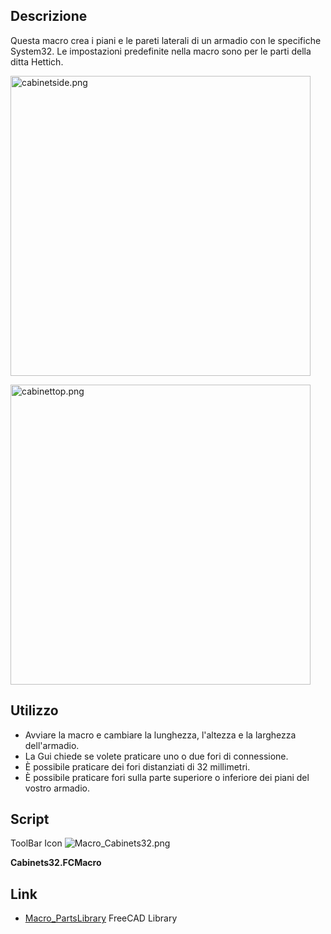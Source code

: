 <languages/>

{{Macro/it
|Name=Cabinets32
|Icon=Macro_Cabinets32.png
|Description=Foratura per armadi System32.
|Author=Berner
|Version=1.0
|Date=2015-01-22
|FCVersion=All
|Download=[https://wiki.freecad.org/images/6/64/Macro_Cabinets32.png ToolBar Icon]
}}

<span id="Description"></span>
==Descrizione==

Questa macro crea i piani e le pareti laterali di un armadio con le specifiche System32.
Le impostazioni predefinite nella macro sono per le parti della ditta Hettich.

[[File:cabinetside.png|480px]]
{{Caption|Lato dell'armadio}}

[[File:cabinettop.png|480px]]
{{Caption|Parte superiore dell'armadio}}

<span id="Usage"></span>
==Utilizzo==

*Avviare la macro e cambiare la lunghezza, l'altezza e la larghezza dell'armadio.
*La Gui chiede se volete praticare uno o due fori di connessione.
*È possibile praticare dei fori distanziati di 32 millimetri.
*È possibile praticare fori sulla parte superiore o inferiore dei piani del vostro armadio.

==Script==

ToolBar Icon [[Image:Macro_Cabinets32.png]]

'''Cabinets32.FCMacro'''

{{MacroCode|code=
<nowiki>
#!/usr/bin/env python
# -*- coding: utf-8 -*-
# ***************************************************************************
# *                                                                         *
# *   Copyright (c) 2015 Bruno Bueckmann reset12 at gmx.de                  *
# *                      http://home.bb-24.net                              *
# *   This program is free software; you can redistribute it and/or modify  *
# *   it under the terms of the GNU Lesser General Public License (LGPL)    *
# *   as published by the Free Software Foundation; either version 2 of     *
# *   the License, or (at your option) any later version.                   *
# *   for detail see the LICENCE text file.                                 *
# *                                                                         *
# *   This program is distributed in the hope that it will be useful,       *
# *   but WITHOUT ANY WARRANTY; without even the implied warranty of        *
# *   MERCHANTABILITY or FITNESS FOR A PARTICULAR PURPOSE.  See the         *
# *   GNU Library General Public License for more details.                  *
# *                                                                         *
# *   You should have received a copy of the GNU Library General Public     *
# *   License along with this program; if not, write to the Free Software   *
# *   Foundation, Inc., 59 Temple Place, Suite 330, Boston, MA  02111-1307  *
# *   USA                                                                   *
# *                                                                         *
# ***************************************************************************


# Macro Begin: cabinets32.FCMacro ++++++++++++++++++++++++++++++++++++++++++++++
# This Macro generates holes and a groove for the side Base cabinet
# Top and Bottom Wall are OUTSIDE the side base
# like :
# -------
# |     |
# |     |
# -------

from __future__ import division

import FreeCAD as App
import FreeCADGui as Gui
from PySide import QtGui

# GUI
debug = False  # debugging on
guiok = True  # flag for abort input

width, ok = QtGui.QInputDialog.getDouble(
    QtGui.QWidget(), 'Thickness', 'Thickness of cabinet-side', 19, 0, 50, 2)
if ok:
    length, ok = QtGui.QInputDialog.getDouble(
        QtGui.QWidget(), 'Depth', 'Depth of cabinet-side', 600, 0, 2000, 2)
else:
    guiok = False

if ok and guiok:
    height, ok = QtGui.QInputDialog.getDouble(
        QtGui.QWidget(), 'Height', 'Height of cabinet-side', 2000, 0, 3000, 2)
else:
    guiok = False

if ok and guiok:
    bradius, ok = QtGui.QInputDialog.getDouble(
        QtGui.QWidget(), 'Bradius', 'Radius of drill holes in cabinet-side',
        2.5, 0, 50, 2)
else:
    guiok = False

if ok:
    bdeep, ok = QtGui.QInputDialog.getDouble(
        QtGui.QWidget(), 'Bdeep', 'Depth of drill holes in cabinet-side',
        12, 0, 50, 2)
else:
    guiok = False

if ok:
    fdist, ok = QtGui.QInputDialog.getDouble(
        QtGui.QWidget(), 'Fdist', 'Distance to Front of cabinet-side',
        37, 0, 50, 2)
else:
    guiok = False

if ok:
    hole1, ok = QtGui.QInputDialog.getDouble(
        QtGui.QWidget(), 'Hole1',
        'Distance first hole from top or bottom of cabinet-side', 10, 0, 50, 2)
else:
    guiok = False

if ok:
    holedistance, ok = QtGui.QInputDialog.getDouble(
        QtGui.QWidget(), 'Holedistance',
        'Distance from hole to hole (System 32)', 32, 1, 50, 2)
else:
    guiok = False

if ok:
    groovethickness, ok = QtGui.QInputDialog.getDouble(
        QtGui.QWidget(), 'Groovethickness', 'Thickness of backpanel',
        3, 1, 50, 2)
else:
    guiok = False

if ok:
    groovedeep, ok = QtGui.QInputDialog.getDouble(
        QtGui.QWidget(), 'Groovedeep',
        'Overlapping of backpanel in cabinet-side', 12, 1, 50, 2)
else:
    guiok = False

if guiok:
    # VB 35 / 18 or VB 36 M /19 from Hettich
    connector, ok = QtGui.QInputDialog.getInt(
        QtGui.QWidget(), 'Connectortype',
        'Zerohole(0) Singlehole(1) or Doublehole(2) Connector', 2, 0, 2, 1)

if ok:
    fillwithholes, ok = QtGui.QInputDialog.getItem(None,
            "Fillwithholes",
            "Fill Board with holes?",
            ["no", "yes"],
            editable=False)
else:
    guiok = False

endhole = 9.5

if ok and guiok:
    endholes, ok = QtGui.QInputDialog.getItem(None,
            "Endholes",
            "Drill Holes on Top/Bottom vertical for Connectors",
            ['no', 'yes'],
            editable=False)

if ok and guiok and endholes == 'yes':
    endhole, ok = QtGui.QInputDialog.getDouble(
        QtGui.QWidget(), 'Endhole',
        'Endhole distance from inner cabinet-side', 9.5, 1, 50, 2)
if debug:
    App.Console.PrintMessage("ok?: {}\n".format(ok))
    App.Console.PrintMessage("width = {}\n".format(width))
    App.Console.PrintMessage("length = {}\n".format(length))
    App.Console.PrintMessage("bradius = {}\n".format(bradius))
    App.Console.PrintMessage("bdeep = {}\n".format(bdeep))
    App.Console.PrintMessage("fdist = {}\n".format(fdist))
    App.Console.PrintMessage("hole1 = {}\n".format(hole1))
    App.Console.PrintMessage("holedistance = {}\n".format(holedistance))
    App.Console.PrintMessage("groovethickness = {}\n".format(groovethickness))
    App.Console.PrintMessage("groovedeep = {}\n".format(groovedeep))
    App.Console.PrintMessage("connector = {}\n".format(connector))
    App.Console.PrintMessage("fillwithholes = {}\n".format(fillwithholes))
    App.Console.PrintMessage("endholes = {}\n".format(endholes))
    App.Console.PrintMessage("endhole = {}\n".format(endhole))
    App.Console.PrintMessage("guiok = {}\n".format(guiok))
# End GUI

if guiok:
    # width= 19	# thickness of korpus
    # length= 600	# width of korpus
    # height= 2000	# height of korpus
    #
    # bradius = 2.5  	# Radius drill hole
    # bdeep = 12     	# deepness of drill hole
    # fdist = 37    	# Distance to Front
    # hole1 = 9.5	# Distance first hole from top or bottom of korpus
    # holedistance = 32  # System 32
    # groovethickness = 3 # 3 mm backpanel
    # groovedeep = width-8 # deep of groovedeep
    if int(width) > 16:
        # First hole depends on specs for VB36 M / 19 for 19 mm boards from
        # Hettich.
        holetop = 9.5  # holedistance for screw of vb36
        hole1 = 9.5 + 0.5  # distance hole 1 from end of board
        hole1r = 10  # radius first hole
        hole1d = 14  # deepness first hole
        hole2r = 5  # radius 2. hole
        hole2d = 10.5  # deepness 2. hole
    else:
        # First hole depends on specs for VB36 M / 16 for 16 mm boards from
        # Hettich.
        holetop = 9.5  # holedistance for screw of vb36
        hole1 = 9.5 + 0.5  # distance hole 1 from end of board
        hole1r = 10  # radius first hole
        hole1d = 12.5  # deepness first hole
        hole2r = 5  # radius 2. hole
        hole2d = 10.5  # deepness 2. hole

    if debug:
        App.Console.PrintMessage("hole1d = {}\n".format(hole1d))

    # functions
    def cut(tool):
        global cutsnr
        global cuts
        # cuts objects defined in string cuts
        if debug:
            App.Console.PrintMessage("cuts = {}, cutsnr = {}\n".format(
                cuts, cutsnr))
        data = 'App.activeDocument().addObject("Part::Cut","' + str(cuts.split(" ")[cutsnr + 1]) + '")'
        if debug:
            App.Console.PrintMessage(str(data) + "\n")
        exec(data)
        data = "App.activeDocument()." + str(cuts.split(" ")[cutsnr + 1])
        data = data + ".Base = App.activeDocument()." + str(cuts.split(" ")[cutsnr])
        if debug:
            App.Console.PrintMessage(str(data) + "\n")
        exec(data)
        data = "App.activeDocument()." + str(cuts.split(" ")[cutsnr + 1])
        data = data + ".Tool = App.activeDocument()." + str(tool)
        if debug:
            App.Console.PrintMessage(str(data) + "\n")
        exec(data)
        cutsnr = cutsnr + 1
        cuts = cuts + " Cut%03d" % cutsnr
        return 0

    # end functions

    doc = App.activeDocument()

    # Korpus
    box = doc.addObject("Part::Box", "Box")
    box.Label = "Cube"
    box.Length = length
    box.Width = width
    box.Height = height
    # Change Color of Object.
    box.ViewObject.DiffuseColor = (0.67, 0.67, 0.0)
    if debug:
        doc.recompute()
    # Groove
    groove = doc.addObject("Part::Box", "Groove")
    groove.Label = "Groove"
    groove.Length = groovethickness
    groove.Width = groovedeep
    groove.Height = height - (2 * groovedeep)
    groove.ViewObject.DiffuseColor = (0.67, 0.67, 0.0)
    groove.Placement = App.Placement(
        App.Vector(length - groovethickness, 0, groovedeep),
        App.Rotation())
    if debug:
        doc.recompute()

    # make endholes
    cylinders = ""  # labels of cylinders to cut
    if endholes == 'y':
        # Bottom holes
        cylendl = doc.addObject("Part::Cylinder", "Cylinderendl")
        cylendl.Label = "Cylinderendl001"
        cylendl.Radius = bradius
        cylendl.Height = bdeep
        cylendl.Angle = 360
        cylinders = cylinders + " " + cylendl.Name
        cylendl.ViewObject.DiffuseColor = (0.0, 0.0, 0.0)
        doc.ActiveObject.Placement = App.Placement(
            App.Vector(fdist, bdeep, holetop),
            App.Rotation(App.Vector(1, 0, 0), 90))
        if debug:
            doc.recompute()
        cylendr = doc.addObject("Part::Cylinder", "Cylinderendr")
        cylendr.Label = "Cylinderendr001"
        cylendr.Radius = bradius
        cylendr.Height = bdeep
        cylendr.Angle = 360
        cylinders = cylinders + " " + cylendr.Name
        cylendr.ViewObject.DiffuseColor = (0.0, 0.0, 0.0)
        cylendr.Placement = App.Placement(
            App.Vector(length - fdist, bdeep, holetop),
            App.Rotation(App.Vector(1, 0, 0), 90))
        if debug:
            doc.recompute()

        # Top holes
        cylendl = doc.addObject("Part::Cylinder", "Cylinderendl")
        cylendl.Label = "Cylinderendl002"
        cylendl.Radius = bradius
        cylendl.Height = bdeep
        cylendl.Angle = 360
        cylinders = cylinders + " " + cylendl.Name
        cylendl.ViewObject.DiffuseColor = (0.0, 0.0, 0.0)
        cylendl.Placement = App.Placement(
            App.Vector(fdist, bdeep, height - holetop),
            App.Rotation(App.Vector(1, 0, 0), 90))
        if debug:
            doc.recompute()
        cylendr = doc.addObject("Part::Cylinder", "Cylinderendr")
        cylendr.Label = "Cylinderendr002"
        cylendr.Radius = bradius
        cylendr.Height = bdeep
        cylendr.Angle = 360
        cylinders = cylinders + " " + cylendr.Name
        cylendr.ViewObject.DiffuseColor = (0.0, 0.0, 0.0)
        cylendr.Placement = App.Placement(
            App.Vector(length - fdist, bdeep, height-holetop),
            App.Rotation(App.Vector(1, 0, 0), 90))
        if debug:
            doc.recompute()

    if fillwithholes == 'no':
        n = 0
    else:
        n = int(height / 2 / holedistance)

    # drill holes from bottom to half height
    # reduce holes for test to 2 alternative use n
    # Holes for Hettich VB36
    # Bohrloecher
    x = -1  # init value
    if connector >= 1:
        x = 0
        App.Console.PrintMessage("x="+str(x) + " " + "\n")
        cyll = doc.addObject("Part::Cylinder", "Cylinderl")
        cyll.Label = "Cylinderl%03d" % x
        cyll.Radius = hole1r
        cyll.Height = hole1d
        cyll.Angle = 360
        cylinders = cylinders + " " + cyll.Name
        cyll.ViewObject.DiffuseColor = (0.0, 0.0, 0.0)
        cyll.Placement = App.Placement(
            App.Vector(fdist, hole1d, hole1 + x * holedistance),
            App.Rotation(App.Vector(1, 0, 0), 90))
        if debug:
            doc.recompute()

        cylr = doc.addObject("Part::Cylinder", "Cylinderr")
        cylr.Label = "Cylinderr%03d" % x
        cylr.Radius = hole1r
        cylr.Height = hole1d
        cylr.Angle = 360
        cylinders = cylinders + " " + cylr.Name
        cylr.ViewObject.DiffuseColor = (0.0, 0.0, 0.0)
        cylr.Placement = App.Placement(
            App.Vector(length - fdist, hole1d, hole1 + x * holedistance),
            App.Rotation(App.Vector(1, 0, 0), 90))

    if connector == 2:
        x = 1
        cyll = doc.addObject("Part::Cylinder", "Cylinderl")
        cyll.Label = "Cylinderl%03d" % x
        cyll.Radius = hole2r
        cyll.Height = hole2d
        cyll.Angle = 360
        cylinders = cylinders + " " + cyll.Name
        cyll.ViewObject.DiffuseColor = (0.0, 0.0, 0.0)
        cyll.Placement = App.Placement(
            App.Vector(fdist, hole2d, hole1 + x * holedistance),
            App.Rotation(App.Vector(1, 0, 0), 90))
        if debug:
            doc.recompute()

        cylr = doc.addObject("Part::Cylinder", "Cylinderr")
        cylr.Label = "Cylinderr%03d" % x
        cylr.Radius = hole2r
        cylr.Height = hole2d
        cylr.Angle = 360
        cylinders = cylinders + " " + cylr.Name
        cylr.ViewObject.DiffuseColor = (0.0, 0.0, 0.0)
        cylr.Placement = App.Placement(
            App.Vector(length - fdist, hole2d, hole1 + x * holedistance),
            App.Rotation(App.Vector(1, 0, 0), 90))
        if debug:
            doc.recompute()

    xs = x + 1
    for x in range(xs, n):
        # Bohrloecher
        cyll = doc.addObject("Part::Cylinder", "Cylinderl")
        cyll.Label = "Cylinderl%03d" % x
        cyll.Radius = bradius
        cyll.Height = bdeep
        cyll.Angle = 360
        cylinders = cylinders + " " + cyll.Name
        cyll.ViewObject.DiffuseColor = (0.0, 0.0, 0.0)
        cyll.Placement = App.Placement(
            App.Vector(fdist, bdeep, hole1 + x * holedistance),
            App.Rotation(App.Vector(1, 0, 0), 90))
        if debug:
            doc.recompute()

        cylr = doc.addObject("Part::Cylinder", "Cylinderr")
        cylr.Label = "Cylinderr%03d" % x
        cylr.Radius = bradius
        cylr.Height = bdeep
        cylr.Angle = 360
        cylinders = cylinders + " " + cylr.Name
        cylr.ViewObject.DiffuseColor = (0.0, 0.0, 0.0)
        cylr.Placement = App.Placement(
            App.Vector(length - fdist, bdeep, hole1 + x * holedistance),
            App.Rotation(App.Vector(1, 0, 0), 90))
        if debug:
            doc.recompute()

    # drill holes from Top to half height
    # # Holes for Hettich VB36
    x = -1  # init value
    if connector >= 1:
        x = 0
        cyll = doc.addObject("Part::Cylinder", "Cylinderl")
        cyll.Label = "Cylinderl%03d" % x
        cyll.Radius = hole1r
        cyll.Height = hole1d
        cyll.Angle = 360
        cylinders = cylinders + " " + cyll.Name
        cyll.ViewObject.DiffuseColor = (0.0, 0.0, 0.0)
        cyll.Placement = App.Placement(
            App.Vector(fdist, hole1d, height - hole1 - x * holedistance),
            App.Rotation(App.Vector(1, 0, 0), 90))
        if debug:
            doc.recompute()

        cylr = doc.addObject("Part::Cylinder", "Cylinderr")
        cylr.Label = "Cylinderr%03d" % x
        cylr.Radius = hole1r
        cylr.Height = hole1d
        cylr.Angle = 360
        cylinders = cylinders + " " + cylr.Name
        cylr.ViewObject.DiffuseColor = (0.0, 0.0, 0.0)
        cylr.Placement = App.Placement(
            App.Vector(length - fdist, hole1d, height-hole1 - x * holedistance),
            App.Rotation(App.Vector(1, 0, 0), 90))
        if debug:
            doc.recompute()

    if connector == 2:
        x = 1
        cyll = doc.addObject("Part::Cylinder", "Cylinderl")
        cyll.Label = "Cylinderl%03d" % x
        cyll.Radius = hole2r
        cyll.Height = hole2d
        cyll.Angle = 360
        cylinders = cylinders + " " + cyll.Name
        cyll.ViewObject.DiffuseColor = (0.0, 0.0, 0.0)
        cyll.Placement = App.Placement(
            App.Vector(fdist, hole2d, height - hole1 - x * holedistance),
            App.Rotation(App.Vector(1, 0, 0), 90))
        if debug:
            doc.recompute()

        cylr = doc.addObject("Part::Cylinder", "Cylinderr")
        cylr.Label = "Cylinderr%03d" % x
        cylr.Radius = hole2r
        cylr.Height = hole2d
        cylr.Angle = 360
        cylinders = cylinders + " " + cylr.Name
        cylr.ViewObject.DiffuseColor = (0.0, 0.0, 0.0)
        cylr.Placement = App.Placement(
            App.Vector(
                length - fdist, hole2d, height - hole1 - x * holedistance),
            App.Rotation(App.Vector(1, 0, 0), 90))
        if debug:
            doc.recompute()

    xs = x + 1
    for x in range(xs, n):
        # Drillholes
        cyll = doc.addObject("Part::Cylinder", "Cylinderl")
        cyll.Label = "Cylinderl%03d" % x
        cyll.Radius = bradius
        cyll.Height = bdeep
        cyll.Angle = 360
        cylinders = cylinders + " " + cyll.Name
        cyll.ViewObject.DiffuseColor = (0.0, 0.0, 0.0)
        cyll.Placement = App.Placement(
            App.Vector(fdist, bdeep, height - hole1 - x * holedistance),
            App.Rotation(App.Vector(1, 0, 0), 90))
        if debug:
            doc.recompute()

        cylr = doc.addObject("Part::Cylinder", "Cylinderr")
        cylr.Label = "Cylinderr%03d" % x
        cylr.Radius = bradius
        cylr.Height = bdeep
        cylr.Angle = 360
        cylinders = cylinders + " " + cylr.Name
        cylr.ViewObject.DiffuseColor = (0.0, 0.0, 0.0)
        cylr.Placement = App.Placement(
            App.Vector(
                length - fdist, bdeep, height - hole1 - x * holedistance),
            App.Rotation(App.Vector(1, 0, 0), 90))
        if debug:
            doc.recompute()

    if debug:
        App.Console.PrintMessage("cylinders = ")
        App.Console.PrintMessage(cylinders + "\n")

    # cut all holes
    cuts = "Box Cut"  # cut labels
    cutsnr = 0     	# index number in cuts
    # cut groove
    cut("Groove")
    cyls = cylinders.split()  # number of words
    if debug:
        App.Console.PrintMessage("n=" + str(cyls) + "\n")
    for x in cyls:
        if debug:
            App.Console.PrintMessage("cylinder(" + x + ")=" + str(x) + "\n")
        cut(str(x))
    doc.recompute()
    Gui.SendMsgToActiveView('ViewFit')

# OS: Ubuntu 14.04.1 LTS
# Word size of OS: 32-bit
# Word size of FreeCAD: 32-bit
# Version: 0.15.4410 (Git)
# Branch: master
# Hash: 9ee08a97ea81304e2690694f76ee2dc013556a5d
# Python version: 2.7.6
# Qt version: 4.8.6
# Coin version: 4.0.0a
</nowiki>
}}

==Link==
*[[Macro_PartsLibrary|Macro_PartsLibrary]] FreeCAD Library 
{{clear}}